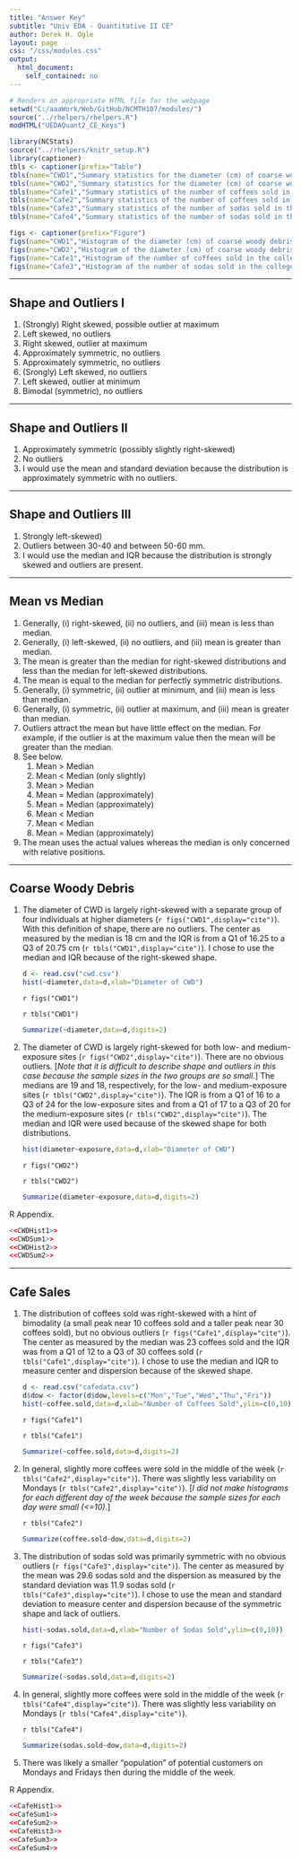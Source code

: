 ```yaml
---
title: "Answer Key"
subtitle: "Univ EDA - Quantitative II CE"
author: Derek H. Ogle
layout: page
css: "/css/modules.css"
output:
  html_document:
    self_contained: no
---
```


```r
# Renders an appropriate HTML file for the webpage
setwd("C:/aaaWork/Web/GitHub/NCMTH107/modules/")
source("../rhelpers/rhelpers.R")
modHTML("UEDAQuant2_CE_Keys")
```

```r
library(NCStats)
source("../rhelpers/knitr_setup.R")
library(captioner)
tbls <- captioner(prefix="Table")
tbls(name="CWD1","Summary statistics for the diameter (cm) of coarse woody debris in Allequash Lake, WI.")
tbls(name="CWD2","Summary statistics for the diameter (cm) of coarse woody debris in Allequash Lake, WI separated by exposure category.")
tbls(name="Cafe1","Summary statistics of the number of coffees sold in the college cafe.")
tbls(name="Cafe2","Summary statistics of the number of coffees sold in the college cafe separated by day of the week.")
tbls(name="Cafe3","Summary statistics of the number of sodas sold in the college cafe.")
tbls(name="Cafe4","Summary statistics of the number of sodas sold in the college cafe separated by day of the week.")

figs <- captioner(prefix="Figure")
figs(name="CWD1","Histogram of the diameter (cm) of coarse woody debris in Allequash Lake, WI.")
figs(name="CWD2","Histogram of the diameter (cm) of coarse woody debris in Allequash Lake, WI separated by exposure category.")
figs(name="Cafe1","Histogram of the number of coffees sold in the college cafe.")
figs(name="Cafe3","Histogram of the number of sodas sold in the college cafe.")
```

----

## Shape and Outliers I

1. (Strongly) Right skewed, possible outlier at maximum
1. Left skewed, no outliers
1. Right skewed, outlier at maximum
1. Approximately symmetric, no outliers
1. Approximately symmetric, no outliers
1. (Srongly) Left skewed, no outliers
1. Left skewed, outlier at minimum
1. Bimodal (symmetric), no outliers

----

## Shape and Outliers II

1. Approximately symmetric (possibly slightly right-skewed)
1. No outliers
1. I would use the mean and standard deviation because the distribution is approximately symmetric with no outliers.

----

## Shape and Outliers III

1. Strongly left-skewed)
1. Outliers between 30-40 and between 50-60 mm.
1. I would use the median and IQR because the distribution is strongly skewed and outliers are present.

----

## Mean vs Median
1. Generally, (i) right-skewed, (ii) no outliers, and (iii) mean is less than median.
1. Generally, (i) left-skewed, (ii) no outliers, and (iii) mean is greater than median.
1. The mean is greater than the median for right-skewed distributions and less than the median for left-skewed distributions.
1. The mean is equal to the median for perfectly symmetric distributions.
1. Generally, (i) symmetric, (ii) outlier at minimum, and (iii) mean is less than median.
1. Generally, (i) symmetric, (ii) outlier at maximum, and (iii) mean is greater than median.
1. Outliers attract the mean but have little effect on the median. For example, if the outlier is at the maximum value then the mean will be greater than the median.
1. See below.
    1. Mean > Median
    1. Mean < Median (only slightly)
    1. Mean > Median
    1. Mean = Median (approximately)
    1. Mean = Median (approximately)
    1. Mean < Median
    1. Mean < Median
    1. Mean = Median (approximately)
1. The mean uses the actual values whereas the median is only concerned with relative positions.

----

## Coarse Woody Debris
<ol>
<li>The diameter of CWD is largely right-skewed with a separate group of four individuals at higher diameters (`r figs("CWD1",display="cite")`).  With this definition of shape, there are no outliers.  The center as measured by the median is 18 cm and the IQR is from a Q1 of 16.25 to a Q3 of 20.75 cm (`r tbls("CWD1",display="cite")`).  I chose to use the median and IQR because of the right-skewed shape.</li>
```r
d <- read.csv("cwd.csv")
hist(~diameter,data=d,xlab="Diameter of CWD")
```

`r figs("CWD1")`

`r tbls("CWD1")`

```r
Summarize(~diameter,data=d,digits=2)
```

<li>The diameter of CWD is largely right-skewed for both low- and medium-exposure sites (`r figs("CWD2",display="cite")`).  There are no obvious outliers.  [<i>Note that it is difficult to describe shape and outliers in this case because the sample sizes in the two groups are so small.</i>]  The medians are 19 and 18, respectively, for the low- and medium-exposure sites (`r tbls("CWD2",display="cite")`).  The IQR is from a Q1 of 16 to a Q3 of 24 for the low-exposure sites and from a Q1 of 17 to a Q3 of 20 for the medium-exposure sites (`r tbls("CWD2",display="cite")`).  The median and IQR were used because of the skewed shape for both distributions.</li>

```r
hist(diameter~exposure,data=d,xlab="Diameter of CWD")
```

`r figs("CWD2")`

`r tbls("CWD2")`

```r
Summarize(diameter~exposure,data=d,digits=2)
```
</ol>

R Appendix.
```r
<<CWDHist1>>
<<CWDSum1>>
<<CWDHist2>>
<<CWDSum2>>
```

----

## Cafe Sales
<ol>
<li>The distribution of coffees sold was right-skewed with a hint of bimodality (a small peak near 10 coffees sold and a taller peak near 30 coffees sold), but no obvious outliers (`r figs("Cafe1",display="cite")`).  The center as measured by the median was 23 coffees sold and the IQR was from a Q1 of 12 to a Q3 of 30 coffees sold (`r tbls("Cafe1",display="cite")`).  I chose to use the median and IQR to measure center and dispersion because of the skewed shape.</li>

```r
d <- read.csv("cafedata.csv")
d$dow <- factor(d$dow,levels=c("Mon","Tue","Wed","Thu","Fri"))
hist(~coffee.sold,data=d,xlab="Number of Coffees Sold",ylim=c(0,10))
```

`r figs("Cafe1")`

`r tbls("Cafe1")`

```r
Summarize(~coffee.sold,data=d,digits=2)
```

<li>In general, slightly more coffees were sold in the middle of the week (`r tbls("Cafe2",display="cite")`).  There was slightly less variability on Mondays (`r tbls("Cafe2",display="cite")`). [<i>I did not make histograms for each different day of the week because the sample sizes for each day were small (<=10).</i>]</li>

`r tbls("Cafe2")`

```r
Summarize(coffee.sold~dow,data=d,digits=2)
```

<li>The distribution of sodas sold was primarily symmetric with no obvious outliers (`r figs("Cafe3",display="cite")`).  The center as measured by the mean was 29.6 sodas sold and the dispersion as measured by the standard deviation was 11.9 sodas sold (`r tbls("Cafe3",display="cite")`).  I chose to use the mean and standard deviation to measure center and dispersion because of the symmetric shape and lack of outliers.</li>

```r
hist(~sodas.sold,data=d,xlab="Number of Sodas Sold",ylim=c(0,10))
```

`r figs("Cafe3")`

`r tbls("Cafe3")`

```r
Summarize(~sodas.sold,data=d,digits=2)
```

<li>In general, slightly more coffees were sold in the middle of the week (`r tbls("Cafe4",display="cite")`).  There was slightly less variability on Mondays (`r tbls("Cafe4",display="cite")`).</li>

`r tbls("Cafe4")`

```r
Summarize(sodas.sold~dow,data=d,digits=2)
```

<li>There was likely a smaller "population" of potential customers on Mondays and Fridays then during the middle of the week.</li>
</ol>

R Appendix.
```r
<<CafeHist1>>
<<CafeSum1>>
<<CafeSum2>>
<<CafeHist3>>
<<CafeSum3>>
<<CafeSum4>>
```
